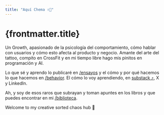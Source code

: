 ```yaml
---
title: "Aquí Chema ✌🏽"
---
```


# {frontmatter.title}

Un Growth, apasionado de la psicología del comportamiento, cómo hablar con usuarios y cómo esto afecta al producto y negocio. Amante del arte del tattoo, compito en CrossFit y en mi tiempo libre hago mis pinitos en programación y AI.

Lo que sé y aprendo lo publicaré en <a href='/ensayos' class='text-cz-neon-blue no-underline'>/ensayos</a> y el cómo y por qué hacemos lo que hacemos en <a href='/behavior' class='text-cz-neon-pink no-underline'>/behavior</a>. El cómo lo voy aprendiendo, en <a class="text-cz-primary no-underline" href="https://mrjark.substack.com/" ref="noopener" target="_blanck">substack ⤴︎</a>, X y LinkedIn.

Ah, y soy de esos raros que subrayan y toman apuntes en los libros y que puedes encontrar en mi <a href="/biblioteca" title="link a la página de biblioteca de c12z.io" class="text-cz-neon-lime no-underline">/biblioteca</a>.

Welcome to my creative sorted chaos hub 💭
